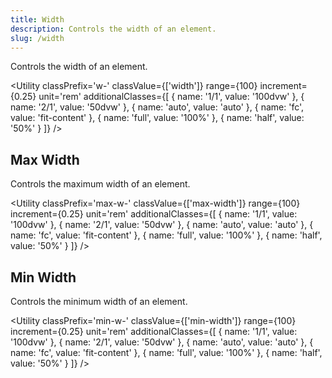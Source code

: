 ```yaml
---
title: Width
description: Controls the width of an element.
slug: /width
---
```



Controls the width of an element.

<Utility 
  classPrefix='w-' 
  classValue={['width']} 
  range={100} 
  increment={0.25} 
  unit='rem' 
  additionalClasses={[
    { name: '1/1', value: '100dvw' },
    { name: '2/1', value: '50dvw' },
    { name: 'auto', value: 'auto' },
    { name: 'fc', value: 'fit-content' },
    { name: 'full', value: '100%' },
    { name: 'half', value: '50%' }
  ]} 
/>

## Max Width

Controls the maximum width of an element.

<Utility 
  classPrefix='max-w-' 
  classValue={['max-width']} 
  range={100} 
  increment={0.25} 
  unit='rem' 
  additionalClasses={[
    { name: '1/1', value: '100dvw' },
    { name: '2/1', value: '50dvw' },
    { name: 'auto', value: 'auto' },
    { name: 'fc', value: 'fit-content' },
    { name: 'full', value: '100%' },
    { name: 'half', value: '50%' }
  ]} 
/>

## Min Width

Controls the minimum width of an element.

<Utility 
  classPrefix='min-w-' 
  classValue={['min-width']} 
  range={100} 
  increment={0.25} 
  unit='rem' 
  additionalClasses={[
    { name: '1/1', value: '100dvw' },
    { name: '2/1', value: '50dvw' },
    { name: 'auto', value: 'auto' },
    { name: 'fc', value: 'fit-content' },
    { name: 'full', value: '100%' },
    { name: 'half', value: '50%' }
  ]} 
/>